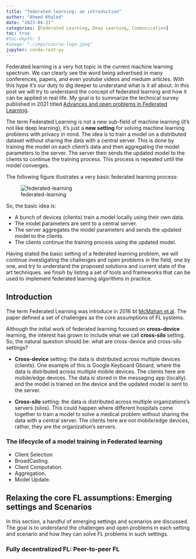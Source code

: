 ```yaml
---
title: "federated-learning: an introduction"
author: "Ahmed Khaled"
date: "2023-04-21"
categories: [Federated Learning, Deep Learning, Communication]
toc: true
#toc-depth: 3
#image: "./imgs/course-logo.jpeg"
jupyter: conda-root-py
---
```



Federated learning is a very hot topic in the current machine learning spectrum. We can clearly see the word being advertised in many conferences, papers, and even youtube videos and meduim articles. With this hype it's our duty to dig deeper to understand what is it all about. In this post we will try to understand the concept of federated learning and how it can be applied in real life. My goal is to summarize the technical survey published in 2021 titled [Advances and open problems in Federated Learning](https://arxiv.org/abs/1912.04977). 

The term Federated Learning is not a new sub-field of machine learning (it's not like deep learning), it's just a **new setting** for solving machine learning problems with privacy in mind. The idea is to train a model on a distributed dataset without sharing the data with a central server. This is done by training the model on each client's data and then aggregating the model parameters to the server. The server then sends the updated model to the clients to continue the training process. This process is repeated until the model converges.

The following figure illustrates a very basic federated learning process:

![federated-learning](./imgs/federated-learning.png)

So, the basic idea is:

- A bunch of devices (clients) train a model locally using their own data.
- The model parameters are sent to a central server.
- The server aggregates the model parameters and sends the updated model to the clients.
- The clients continue the training process using the updated model.


Having stated the basic setting of a federated learning problem, we will continue investigating the challenges and open problems in the field, one by one, and try to understand the proposed solutions and current state of the art techniques. we finsih by listing a set of tools and frameworks that can be used to implement federated learning algorithms in practice.


## Introduction

The term Federated Learning was introduce in 2016 bt [McMahan et al](https://arxiv.org/abs/1602.05629). The paper defined a set of challenges as the core assumptions of FL systems.

Although the initial work of federated learning focused on **cross-device** learning, the interest has grown to include what we call **cross-silo** setting. So, the natural question should be: what are cross-device and cross-silo settings?

- **Cross-device** setting: the data is distributed across multiple devices (clients). One example of this is Google Keyboard Gboard, where the data is distributed across multiple mobile devices. The clients here are mobile/edge devices. The data is stored in the messaging app (locally). and the model is trained on the device and the updated model is sent to the server. 

- **Cross-silo** setting: the data is distributed across multiple organizations's servers (silos). This could happen where different hospitals come together to train a model to solve a medical problem without sharing the data with a central server. The clients here are not mobile/edge devices, rather, they are the organization's servers.

### The lifecycle of a model training in Federated learning

- Client Selection
- BroadCasting.
- Client Computation.
- Aggregation.
- Model Update.

## Relaxing the core FL assumptions: Emerging settings and Scenarios

In this section, a handful of emerging settings and scenarios are discussed. The goal is to understand the challenges and open problems in each setting and scenario and how they can solve FL problems in such settings.

### Fully decentralized FL: Peer-to-peer FL






